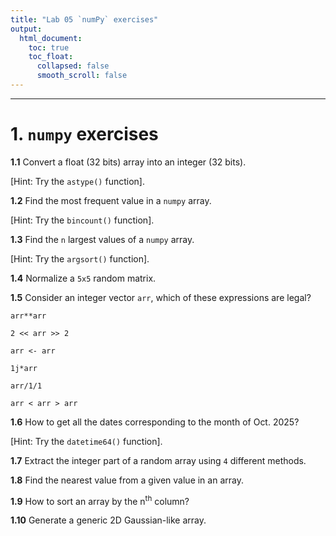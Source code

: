 ```yaml
---
title: "Lab 05 `numPy` exercises"
output:
  html_document:
    toc: true
    toc_float:
      collapsed: false
      smooth_scroll: false
---
```


***

# 1. `numpy` exercises

**1.1**  Convert a float (32 bits) array into an integer (32 bits).

[Hint: Try the `astype()` function].

**1.2**  Find the most frequent value in a `numpy` array.

[Hint: Try the `bincount()` function].

**1.3**  Find the `n` largest values of a `numpy` array.

[Hint: Try the `argsort()` function].

**1.4**  Normalize a `5x5` random matrix.

**1.5**  Consider an integer vector `arr`, which of these expressions are legal?  

```
arr**arr

2 << arr >> 2

arr <- arr

1j*arr

arr/1/1

arr < arr > arr
```

**1.6** How to get all the dates corresponding to the month of Oct. 2025?  

[Hint: Try the `datetime64()` function].


**1.7** Extract the integer part of a random array using `4` different methods.  

**1.8** Find the nearest value from a given value in an array.  

**1.9** How to sort an array by the n^th^ column?   

**1.10** Generate a generic 2D Gaussian-like array.  



